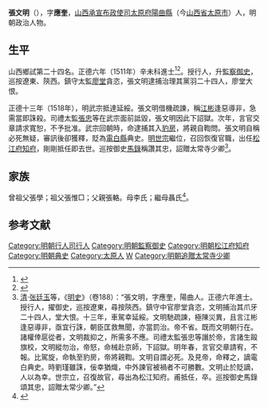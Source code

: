 {{明清人物信息框
| 姓名 = 張文明
| 原名 =
| 圖片名稱= 
| 圖片大小 =
| 圖片說明 = 
| 最高職務 = 直隸松江府知府
| 國家 = 大明 
| 爵位 =
| 籍貫 = 山西太原府陽曲縣
| 族裔 = 
| 字號 = 字應奎
| 諡號 =
| 出生日期 = 生年不詳
| 出生地點 = 
| 逝世日期 = 嘉靖元年（1522年）
| 逝世地點 =
| 墓葬 =
| 配偶 = 
| 親屬 = 
| 出身 =
* 正德六年辛未科同進士出身
| 經歷 =
| 著作 =  
}}
'''張文明'''（{{bd|？||1522年|catIdx=Z}}），字'''應奎'''，[[山西承宣布政使司|山西承宣布政使司]][[太原府|太原府]][[陽曲縣|陽曲縣]]（今[[山西省|山西省]][[太原市|太原市]]）人，明朝政治人物。

== 生平 ==
山西鄉試第二十四名。正德六年（1511年）辛未科進士<ref>{{Cite book|title=《皇明贡举考》卷五|last=（明）[[张朝瑞|张朝瑞]]|first=|publisher=《续修四库全书》史部第828册|year=|isbn=|location=|pages=}}</ref><ref>{{Cite book|title=贡举志五种 上|last=鲁小俊，江俊伟著|first=|publisher=武汉：武汉大学出版社|year=2009|isbn=978-7-307-07043-1|location=|pages=}}</ref>。授行人，升[[監察御史|監察御史]]，巡按遼東、陝西。鎮守太監[[廖堂|廖堂]]貪恣，張文明逮捕治理其黨羽二十四人，廖堂大恨。

正德十三年（1518年），明武宗抵達延綏。張文明借機疏諫，稱[[江彬|江彬]]逢惡導非，急需當即誅殺。司禮太監[[張忠|張忠]]等在武宗面前詆毀，張文明因此下詔獄。次年，言官交章請求寬恕，不予批准。武宗回朝時，命逮捕其入[[豹房|豹房]]，將親自鞫問。張文明自稱必死無疑，審訊後卻獲釋，貶為[[電白縣|電白縣]]典史。[[明世宗|明世宗]]繼位，召回恢復官職，出任[[松江府|松江府]][[知府|知府]]，剛剛抵任即去世。巡按御史[[馬錄|馬錄]]稱讚其忠，詔贈太常寺少卿<ref>[[清|清]]·[[张廷玉|张廷玉]]等，《[[明史|明史]]》（卷188）：“張文明，字應奎，陽曲人。正德六年進士。授行人，擢御史，巡按遼東，尋按陝西。鎮守中官廖堂貪恣，文明捕治其爪牙二十四人，堂大恨。十三年，車駕幸延綏。文明馳疏諫，極陳災異，且言江彬逢惡導非，亟宜行誅，朝臣匡救無聞，亦當罰治。帝不省。既而文明朝行在。諸權倖扈從者，文明裁抑之，所需多不應。司禮太監張忠等譖於帝，言諸生毆旗校，文明縱勿治，帝怒，命械赴京師，下詔獄。明年春，言官交章請宥，不報。比駕旋，命執至豹房，帝將親鞫。文明自謂必死。及見帝，命釋之，謫電白典史。時劉瑾雖誅，佞幸猶熾，中外諫官被禍者不可勝數。文明止於貶謫，人以為幸。世宗立，召復故官，尋出為松江知府。甫抵任，卒。巡按御史馬錄頌其忠，詔贈太常少卿。”</ref>。

== 家族 ==
曾祖父張學；祖父張惟□；父親張輅。母李氏；繼母聶氏<ref>{{Cite book|title=天一阁藏明代科举录选刊 登科录 点校本|last=龚延明主编|first=|publisher=宁波出版社|year=2016|isbn=978-7-5526-2320-8|location=宁波|pages=|quote=《天一閣藏明代科舉錄選刊.登科錄》之《正德六年辛未科進士登科錄》}}</ref>。

==参考文献==
{{reflist}}
{{start box}}
{{s-off}}
{{succession box|[[孔辅|孔辅]]|[[路迎|路迎]]|[[松江府|松江府]][[知府|知府]]|}}
{{end box}}

{{正德六年辛未科殿試金榜}}
{{DEFAULTSORT:Zhang張}}
[[Category:明朝行人司行人|Category:明朝行人司行人]]
[[Category:明朝監察御史|Category:明朝監察御史]]
[[Category:明朝松江府知府|Category:明朝松江府知府]]
[[Category:明朝典史|Category:明朝典史]]
[[Category:太原人|Category:太原人]]
[[Category:張姓|W]]
[[Category:明朝追贈太常寺少卿|Category:明朝追贈太常寺少卿]]